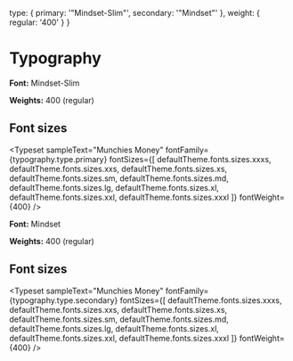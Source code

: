 
<Meta title="Guidelines/Typography" />

  type: {
    primary: '"Mindset-Slim"',
    secondary: '"Mindset"'
  },
  weight: {
    regular: '400'
  }
}

# Typography

**Font:** Mindset-Slim

**Weights:** 400 (regular)

## Font sizes

<Typeset
  sampleText="Munchies Money"
  fontFamily={typography.type.primary}
  fontSizes={[
    defaultTheme.fonts.sizes.xxxs,
    defaultTheme.fonts.sizes.xxs,
    defaultTheme.fonts.sizes.xs,
    defaultTheme.fonts.sizes.sm,
    defaultTheme.fonts.sizes.md,
    defaultTheme.fonts.sizes.lg,
    defaultTheme.fonts.sizes.xl,
    defaultTheme.fonts.sizes.xxl,
    defaultTheme.fonts.sizes.xxxl
  ]}
  fontWeight={400}
/>

**Font:** Mindset

**Weights:** 400 (regular)

## Font sizes

<Typeset
  sampleText="Munchies Money"
  fontFamily={typography.type.secondary}
  fontSizes={[
    defaultTheme.fonts.sizes.xxxs,
    defaultTheme.fonts.sizes.xxs,
    defaultTheme.fonts.sizes.xs,
    defaultTheme.fonts.sizes.sm,
    defaultTheme.fonts.sizes.md,
    defaultTheme.fonts.sizes.lg,
    defaultTheme.fonts.sizes.xl,
    defaultTheme.fonts.sizes.xxl,
    defaultTheme.fonts.sizes.xxxl
  ]}
  fontWeight={400}
/>

